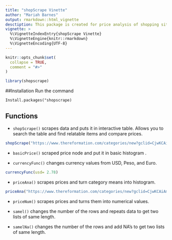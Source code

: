 ```yaml
---
title: "shopScrape Vinette"
author: "Mariah Barnes"
output: rmarkdown::html_vignette
desctiption: This package is created for price analysis of shopping sites. In this package will be data frame, currency, and parsing functions for webscrapping. 
vignette: >
  %\VignetteIndexEntry{shopScrape Vinette}
  %\VignetteEngine{knitr::rmarkdown}
  %\VignetteEncoding{UTF-8}
---
```


```r
knitr::opts_chunk$set(
  collapse = TRUE,
  comment = "#>"
)
```

```r
library(shopscrape)
```
##Installation
Run the command
```
Install.packages("shopscrape)
```
## Functions
  * `shopScrape()` scrapes data and puts it in interactive table.
  Allows you to search the table and find relatable items and compare prices.
```r
shopScrape("https://www.thereformation.com/categories/new?gclid=CjwKCAiAm7OMBhAQEiwArvGi3EYt2jozZbzQktEYy2iInclcxHpJKKnWfqu3Jo2mHfABJ-R90ghQVhoCmwAQAvD_BwE" , ".product-prices__price span , .product-summary__name a","https://www.zara.com/us/en/woman-must-haves-l4503.html?v1=1609213", ".price__amount-current , #main .link span")
```
  
  * `basicPrice()` scraped price node and put it in basic histogram .
  
  * `currencyFunc()` changes currency values from USD, Peso, and Euro.
```r
currencyFunc(usd= 2.78)
```
  
  * `priceAna()` scrapes prices and turn category means into histogram. 
```r
priceAna("https://www.thereformation.com/categories/new?gclid=CjwKCAiAm7OMBhAQEiwArvGi3EYt2jozZbzQktEYy2iInclcxHpJKKnWfqu3Jo2mHfABJ-R90ghQVhoCmwAQAvD_BwE" , ".product-prices__price span , .product-summary__name a")
```
  
  * `priceNum()` scrapes prices and turns them into numerical values.

  * `samel()` changes the number of the rows and repeats data to get two lists of same length. 
  * `samelNa()` changes the number of the rows and add NA's to get two lists of same length.
